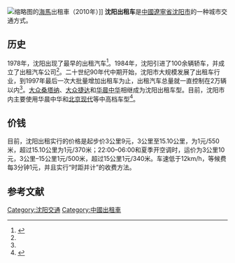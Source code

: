 [[File:Taxi_di_Sujiatun,_Shenyang_-_Liaoning_(Cina).jpg|缩略图]]的[[海馬汽車|海馬]]出租車（2010年）]]
'''沈阳出租车'''是[[中國|中國]][[遼寧省|遼寧省]][[沈阳市|沈阳市]]的一种城市交通方式。

== 历史 ==
1978年，沈阳出现了最早的出租汽车<ref name="出租车行业调查问卷及调查报告">{{Cite web |url=http://www.lwfree.cn/Article/baogao/201012/9533.html |title=出租车行业调查问卷及调查报告 |accessdate=2013-11-19 |work=六维论文网 |publisher= |date=2010-12-06 |archive-date=2014-02-02 |archive-url=https://web.archive.org/web/20140202205105/http://www.lwfree.cn/Article/baogao/201012/9533.html |dead-url=no }}</ref>。1984年，沈阳引进了100余辆轿车，并成立了出租汽车公司<ref name="出租车行业调查问卷及调查报告"></ref>。二十世纪90年代中期开始，沈阳市大规模发展了出租车行业，到1997年最后一次大批量增加出租车为止，出租汽车总量就一直控制在2万辆以内<ref name="出租车行业调查问卷及调查报告"></ref>。[[大众桑塔纳|大众桑塔纳]]、[[大众捷达|大众捷达]]和[[华晨中华|华晨中华]]相继成为沈阳出租车型。目前，沈阳市内主要使用华晨中华和[[北京现代汽车|北京现代]]等中高档车型<ref>{{cite news|url=http://auto.sohu.com/20130512/n375603292.shtml|title=沈阳出租车年内试行有偿叫车 标准尚待定|date=2013-05-12|publisher=|work=《辽沈晚报》|accessdate=2013-11-19|archive-date=2014-02-02|archive-url=https://web.archive.org/web/20140202114826/http://auto.sohu.com/20130512/n375603292.shtml|dead-url=no}}</ref>。

== 价钱 ==
目前，沈阳出租实行的价格是起步价3公里9元，3公里至15.10公里，为1元/550米，超过15.10公里为1元/370米；22:00–06:00和夏季开空调时，运价为3公里10元，3公里–15公里1元/500米，超过15公里1元/340米。车速低于12km/h，等候费每3分钟1元，并且实行“时距并计”的收费方法。

==参考文献==
{{reflist}}
{{中华人民共和国城市公共交通}}
[[Category:沈阳交通|Category:沈阳交通]]
[[Category:中國出租車|Category:中國出租車]]